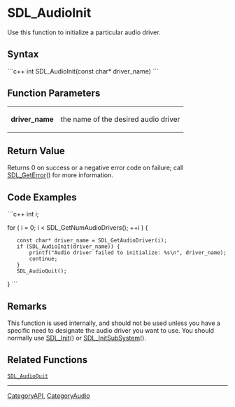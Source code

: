 <!-- pragma section-numbers off -->
<!-- pragma disable-camelcase -->

= SDL_AudioInit =
Use this function to initialize a particular audio driver.


== Syntax ==
```c++
int SDL_AudioInit(const char* driver_name)
```

== Function Parameters ==
{|
|'''driver_name'''
|the name of the desired audio driver
|}

== Return Value ==
Returns 0 on success or a negative error code on failure; call [[SDL_GetError]]() for more information.

== Code Examples ==
```c++
int i;

for ( i = 0; i < SDL_GetNumAudioDrivers(); ++i ) {
    const char* driver_name = SDL_GetAudioDriver(i);
    if (SDL_AudioInit(driver_name)) {
        printf("Audio driver failed to initialize: %s\n", driver_name);
        continue;
    }
    SDL_AudioQuit();
}
```

== Remarks ==
This function is used internally, and should not be used unless you have a specific need to designate the audio driver you want to use.  You should normally use [[SDL_Init]]() or [[SDL_InitSubSystem]]().

== Related Functions ==
 [[SDL_AudioQuit]]

----
[[CategoryAPI]], [[CategoryAudio]]
